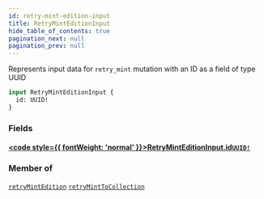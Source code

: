```yaml
---
id: retry-mint-edition-input
title: RetryMintEditionInput
hide_table_of_contents: true
pagination_next: null
pagination_prev: null
---
```








Represents input data for `retry_mint` mutation with an ID as a field of type UUID

```graphql
input RetryMintEditionInput {
  id: UUID!
}
```


### Fields

#### [<code style={{ fontWeight: 'normal' }}>RetryMintEditionInput.<b>id</b></code>](#)<Bullet />[`UUID!`](/api/scalars/uuid) <Badge class="secondary" text="non-null"/> <Badge class="secondary" text="scalar"/>
> 
> 



### Member of

[`retryMintEdition`](/api/mutations/retry-mint-edition)  <Badge class="secondary" text="mutation"/><Bullet />[`retryMintToCollection`](/api/mutations/retry-mint-to-collection)  <Badge class="secondary" text="mutation"/>



